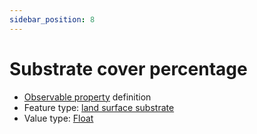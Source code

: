 ```yaml
---
sidebar_position: 8
---
```



# Substrate cover percentage

- [Observable property](/viewers/dawe-vocabs?uri=https://linked.data.gov.au/def/nrm/8993e97e-7639-4e71-bd89-9391321cb84f) definition
- Feature type: [land surface substrate](http://linked.data.gov.au/def/tern-cv/aef12cd6-3826-4988-a54c-8578d3fb4c8d)
- Value type: [Float](https://w3id.org/tern/ontologies/tern/Float)

<Example
  protocolModule="invertebrate-wet-pitfall"
  observableProperty="https://linked.data.gov.au/def/nrm/8993e97e-7639-4e71-bd89-9391321cb84f"
/>
